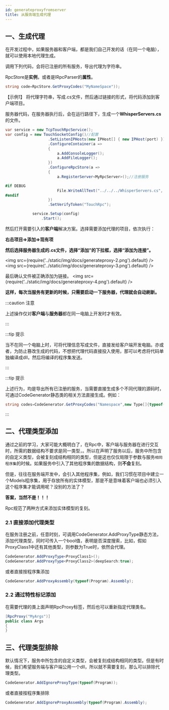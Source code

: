```yaml
---
id: generateproxyfromserver
title: 从服务端生成代理
---
```


## 一、生成代理

在开发过程中，如果服务器和客户端，都是我们自己开发的话（在同一个电脑），就可以使用本地代理生成。

调用下列代码，会将已注册的所有服务，导出代理为字符串。

RpcStore是**实例**，或者是IRpcParser的**属性**。

```csharp
string code=RpcStore.GetProxyCodes("MyNameSpace"));
```

【示例1】
将代理字符串，写成.cs文件，然后通过链接的形式，将代码添加到客户端项目。

服务器代码，在服务器执行后，会在运行路径下，生成一个**WhisperServers.cs**的文件。

```csharp {14}
var service = new TcpTouchRpcService();
var config = new TouchSocketConfig()//配置
                   .SetListenIPHosts(new IPHost[] { new IPHost(port) })
                   .ConfigureContainer(a =>
                   {
                       a.AddConsoleLogger();
                       a.AddFileLogger();
                   })
                   .ConfigureRpcStore(a =>
                   {
                       a.RegisterServer<MyRpcServer>();//注册服务

#if DEBUG
                       File.WriteAllText("../../../WhisperServers.cs", a.GetProxyCodes("WhisperServers",new Type[] { typeof(TouchRpcAttribute) }));
#endif
                   })
                   .SetVerifyToken("TouchRpc");

            service.Setup(config)
                .Start();
```

然后打开需要引入的**客户端**解决方案。选择需要添加代理的项目，依次执行：

**右击项目=>添加=>现有项**

**然后选择服务器生成的.cs文件，选择“添加”的下拉框，选择“添加为连接”。**

<img src={require('../static/img/docs/generateproxy-2.png').default} />
<img src={require('../static/img/docs/generateproxy-3.png').default} />


最后确认文件被正确添加为链接。
<img src={require('../static/img/docs/generateproxy-4.png').default} />

**这样，每次当服务有更新的时候，只需要启动一下服务器，代理就会自动刷新。**

:::caution 注意

上述操作仅对**客户端**与**服务器**都在同一电脑上开发时才有效。

:::  

:::tip 提示

当不在同一个电脑上时，可将代理信息写成文件，直接发给客户端开发电脑。亦或者，为防止篡改生成的代码，不想把代理代码直接投入使用，那可以考虑将代码单独编译成dll，然后将编译的程序集发送。

:::  

:::tip 提示

上述行为，均是导出所有已注册的服务，当需要直接生成多个不同代理的源码时，可通过CodeGenerator静态类的相关方法直接生成。例如：

```csharp {1}
string codes=CodeGenerator.GetProxyCodes("Namespace",new Type[]{typeof(RpcServer) },new Type[] { typeof(TouchRpcAttribute)});
```

:::  


## 二、代理类型添加

通过之前的学习，大家可能大概明白了，在Rpc中，客户端与服务器在进行交互时，所需的数据结构不要求是同一类型，。所以在声明了服务以后，服务中所包含的自定义类型，会被复刻成结构相同的类型，但是这也仅仅局限于参数与服务`相同程序集`的时候。如果服务中引入了其他程序集的数据结构，则**不会**复刻。

但是，往往在服务端开发中，会引入其他程序集，例如，我们习惯在项目中建立一个Models程序集，用于存放所有的实体模型，那是不是意味着客户端也必须引入这个程序集才能调用呢？没别的方法了？

**答案，当然不是！！！**

Rpc规范了两种方式来添加实体模型的复刻。

### 2.1 直接添加代理类型

在服务注册之前，任意时刻，可调用CodeGenerator.AddProxyType静态方法，添加代理类型，同时可传入一个bool值，表明是否深度搜索，比如，假如ProxyClass1中还有其他类型，则参数为True时，依然会代理。

```csharp
CodeGenerator.AddProxyType<ProxyClass1>();
CodeGenerator.AddProxyType<ProxyClass2>(deepSearch:true);
```

或者直接按程序集添加

```csharp
CodeGenerator.AddProxyAssembly(typeof(Program).Assembly);
```

### 2.2 通过特性标记添加

在需要代理的类上面声明RpcProxy标签，然后也可以重新指定代理类名。

```csharp
[RpcProxy("MyArgs")]
public class Args
{
}
```

## 三、代理类型排除

默认情况下，服务中所包含的自定义类型，会被复刻成结构相同的类型。但是有时候，我们希望服务端与客户端公用一个dll，所以就不需要复刻，那么可以排除代理类型。

```csharp
CodeGenerator.AddIgnoreProxyType(typeof(Program));
```

或者直接按程序集排除

```csharp
CodeGenerator.AddIgnoreProxyAssembly(typeof(Program).Assembly);
```